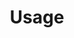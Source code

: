 ---
title: Usage
excerpt: ''
deprecated: false
hidden: true
metadata:
  title: ''
  description: ''
  robots: index
next:
  description: ''
---